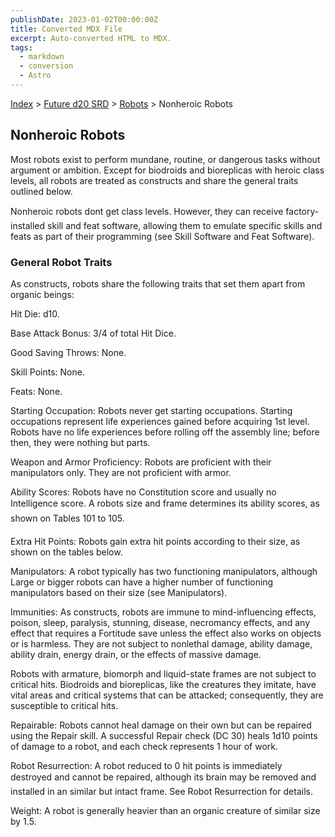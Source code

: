 ```yaml
---
publishDate: 2023-01-02T00:00:00Z
title: Converted MDX File
excerpt: Auto-converted HTML to MDX.
tags:
  - markdown
  - conversion
  - Astro
---
```






[Index](-index) > [Future d20 SRD](future-d20-srd-index) > [Robots](future-d20-srd-robots-index) > Nonheroic Robots




## Nonheroic Robots


Most robots exist to perform mundane, routine, or dangerous tasks without argument or ambition. Except for biodroids and bioreplicas with heroic class levels, all robots are treated as constructs and share the general traits outlined below.


Nonheroic robots dont get class levels. However, they can receive factory-installed skill and feat software, allowing them to emulate specific skills and feats as part of their programming (see Skill Software and Feat Software).


### General Robot Traits


As constructs, robots share the following traits that set them apart from organic beings:


Hit Die: d10.


Base Attack Bonus: 3/4 of total Hit Dice.


Good Saving Throws: None.


Skill Points: None.


Feats: None.


Starting Occupation: Robots never get starting occupations. Starting occupations represent life experiences gained before acquiring 1st level. Robots have no
life experiences before rolling off the assembly line; before then, they were nothing but parts.


Weapon and Armor Proficiency: Robots are proficient with their manipulators only. They are not proficient with armor.


Ability Scores: Robots have no Constitution score and usually no Intelligence score. A robots size and frame determines its ability scores, as shown on Tables 101 to 105.


Extra Hit Points: Robots gain extra hit points according to their size, as shown on the tables below.


Manipulators: A robot typically has two functioning manipulators, although Large or bigger robots can have a higher number of functioning manipulators based on their size (see Manipulators).


Immunities: As constructs, robots are immune to mind-influencing effects, poison, sleep, paralysis, stunning, disease, necromancy effects, and any effect that requires a Fortitude save unless the effect also works on objects or is harmless. They are not subject to nonlethal damage, ability damage, ability drain, energy drain, or the effects of massive damage.


Robots with armature, biomorph and liquid-state frames are not subject to critical hits. Biodroids and bioreplicas, like the creatures they imitate, have vital areas and critical systems that can be attacked; consequently, they are susceptible to critical hits.


Repairable: Robots cannot heal damage on their own but can be repaired using the Repair skill. A successful Repair check (DC 30) heals 1d10 points of damage to a robot, and each check represents 1 hour of work.


Robot Resurrection: A robot reduced to 0 hit points is immediately destroyed and cannot be repaired, although its brain may be removed and installed in an similar but intact frame. See Robot Resurrection for details.


Weight: A robot is generally heavier than an organic creature of similar size by 1.5.



